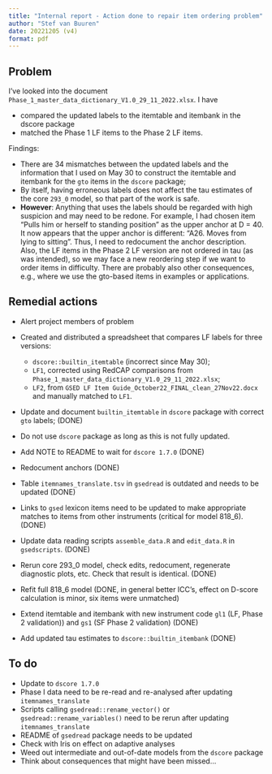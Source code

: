 ```yaml
---
title: "Internal report - Action done to repair item ordering problem"
author: "Stef van Buuren"
date: 20221205 (v4)
format: pdf
---
```


## Problem

I’ve looked into the document `Phase_1_master_data_dictionary_V1.0_29_11_2022.xlsx`. I have

 - compared the updated labels to the itemtable and itembank in the dscore package
- matched the Phase 1 LF items to the Phase 2 LF items.

Findings: 

- There are 34 mismatches between the updated labels and the information that I used on May 30 to construct the itemtable and itembank for the `gto` items in the `dscore` package;
- By itself, having erroneous labels does not affect the tau estimates of the core `293_0` model, so that part of the work is safe.
- **However**: Anything that uses the labels should be regarded with high suspicion and may need to be redone. For example, I had chosen item “Pulls him or herself to standing position” as the upper anchor at D = 40. It now appears that the upper anchor is different: “A26. Moves from lying to sitting”. Thus, I need to redocument the anchor description. Also, the LF items in the Phase 2 LF version are not ordered in tau (as was intended), so we may face a new reordering step if we want to order items in difficulty. There are probably also other consequences, e.g., where we use the gto-based items in examples or applications.

## Remedial actions

- Alert project members of problem
- Created and distributed a spreadsheet that compares LF labels for three versions: 

  + `dscore::builtin_itemtable` (incorrect since May 30);
  + `LF1`, corrected using RedCAP comparisons from `Phase_1_master_data_dictionary_V1.0_29_11_2022.xlsx`;
  + `LF2`, from `GSED LF Item Guide_October22_FINAL_clean_27Nov22.docx` and manually matched to `LF1`.
  
- Update and document `builtin_itemtable` in `dscore` package with correct `gto` labels; (DONE)
- Do not use `dscore` package as long as this is not fully updated.
- Add NOTE to README to wait for `dscore 1.7.0` (DONE)
- Redocument anchors (DONE)
- Table `itemnames_translate.tsv` in `gsedread` is outdated and needs to be updated (DONE)
- Links to `gsed` lexicon items need to be updated to make appropriate matches to items from other instruments (critical for model 818_6). (DONE)
- Update data reading scripts `assemble_data.R` and `edit_data.R` in `gsedscripts`. (DONE)
- Rerun core 293_0 model, check edits, redocument, regenerate diagnostic plots, etc. Check that result is identical. (DONE)
- Refit full 818_6 model (DONE, in general better ICC's, effect on D-score calculation is minor, six items were unmatched)
- Extend itemtable and itembank with new instrument code `gl1` (LF, Phase 2 validation)) and `gs1` (SF Phase 2 validation) (DONE) 
- Add updated tau estimates to `dscore::builtin_itembank` (DONE)

## To do

- Update to `dscore 1.7.0`
- Phase I data need to be re-read and re-analysed after updating `itemnames_translate`
- Scripts calling `gsedread::rename_vector()` or `gsedread::rename_variables()` need to be rerun after updating `itemnames_translate`
- README of `gsedread` package needs to be updated
- Check with Iris on effect on adaptive analyses
- Weed out intermediate and out-of-date models from the `dscore` package
- Think about consequences that might have been missed...
